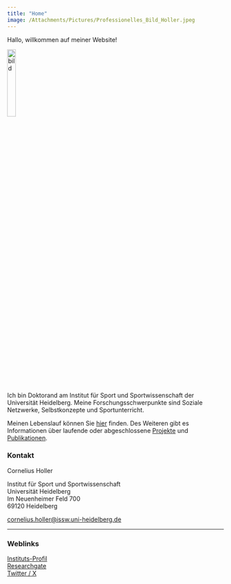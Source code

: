 ```yaml
---
title: "Home"
image: /Attachments/Pictures/Professionelles_Bild_Holler.jpeg
---
```


Hallo, willkommen auf meiner Website!

<img src="/Attachments/Pictures/Professionelles_Bild_Holler.jpeg" alt = "bild" width=20%>

Ich bin Doktorand am Institut für Sport und Sportwissenschaft der Universität Heidelberg. Meine Forschungsschwerpunkte sind Soziale Netzwerke, Selbstkonzepte und Sportunterricht.

Meinen Lebenslauf können Sie [hier](CV_ger.qmd) finden. Des Weiteren gibt es Informationen über laufende oder abgeschlossene [Projekte](projects_ger.qmd) und [Publikationen](publications_ger.qmd).

### Kontakt

Cornelius Holler

Institut für Sport und Sportwissenschaft\
Universität Heidelberg\
Im Neuenheimer Feld 700\
69120 Heidelberg

[cornelius.holler\@issw.uni-heidelberg.de](mailto:cornelius.holler@issw.uni-heidelberg.de)

------------------------------------------------------------------------

### Weblinks

[Instituts-Profil](https://www.issw.uni-heidelberg.de/personal/homepage/holler_c.html)\
[Researchgate](https://www.researchgate.net/profile/Cornelius_Holler)\
[Twitter / X](https://twitter.com/CorneliusHoller)
